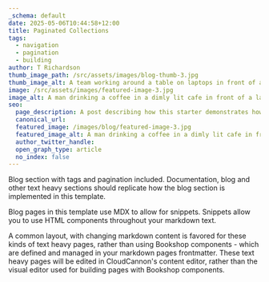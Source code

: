 ```yaml
---
_schema: default
date: 2025-05-06T10:44:58+12:00
title: Paginated Collections
tags:
  - navigation
  - pagination
  - building
author: T Richardson
thumb_image_path: /src/assets/images/blog-thumb-3.jpg
thumb_image_alt: A team working around a table on laptops in front of a powerpoint.
image: /src/assets/images/featured-image-3.jpg
image_alt: A man drinking a coffee in a dimly lit cafe in front of a laptop.
seo:
  page_description: A post describing how this starter demonstrates how to paginate collections.
  canonical_url:
  featured_image: /images/blog/featured-image-3.jpg
  featured_image_alt: A man drinking a coffee in a dimly lit cafe in front of a laptop.
  author_twitter_handle:
  open_graph_type: article
  no_index: false
---
```

Blog section with tags and pagination included. Documentation, blog and other text heavy sections should replicate how the blog section is implemented in this template.

Blog pages in this template use MDX to allow for snippets. Snippets allow you to use HTML components throughout your markdown text.

A common layout, with changing markdown content is favored for these kinds of text heavy pages, rather than using Bookshop components - which are defined and managed in your markdown pages frontmatter. These text heavy pages will be edited in CloudCannon's content editor, rather than the visual editor used for building pages with Bookshop components.